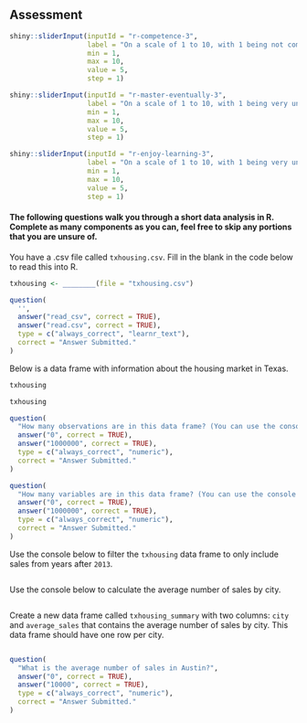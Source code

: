 ## Assessment

```r

shiny::sliderInput(inputId = "r-competence-3",
                   label = "On a scale of 1 to 10, with 1 being not competent and 10 being very competent, how competent do you think you are using the R programming language?", 
                   min = 1, 
                   max = 10, 
                   value = 5, 
                   step = 1)

shiny::sliderInput(inputId = "r-master-eventually-3",
                   label = "On a scale of 1 to 10, with 1 being very unlikely and 10 being very likely, how likely do they think it is that you will master the R language eventually?", 
                   min = 1, 
                   max = 10, 
                   value = 5, 
                   step = 1)

shiny::sliderInput(inputId = "r-enjoy-learning-3",
                   label = "On a scale of 1 to 10, with 1 being very unejoyable and 10 being very enjoyable, how much do you enjoy learning R?", 
                   min = 1, 
                   max = 10, 
                   value = 5, 
                   step = 1)

```

#### The following questions walk you through a short data analysis in R. Complete as many components as you can, feel free to skip any portions that you are unsure of.

You have a .csv file called `txhousing.csv`. Fill in the blank in the code below to read this into R.

```r
txhousing <- ________(file = "txhousing.csv")
```

```r
question(
  '',
  answer("read_csv", correct = TRUE),
  answer("read.csv", correct = TRUE),
  type = c("always_correct", "learnr_text"),
  correct = "Answer Submitted."
)
```

Below is a data frame with information about the housing market in Texas.

```r
txhousing
```

```r
txhousing
```

```r
question(
  "How many observations are in this data frame? (You can use the console above to examine the dataset)",
  answer("0", correct = TRUE),
  answer("1000000", correct = TRUE),
  type = c("always_correct", "numeric"),
  correct = "Answer Submitted."
)
```

```r
question(
  "How many variables are in this data frame? (You can use the console above to examine the dataset)",
  answer("0", correct = TRUE),
  answer("1000000", correct = TRUE),
  type = c("always_correct", "numeric"),
  correct = "Answer Submitted."
)
```

Use the console below to filter the `txhousing` data frame to only include sales from years after `2013`.

```r

```

Use the console below to calculate the average number of sales by city.

```r

```

Create a new data frame called `txhousing_summary` with two columns: `city` and `average_sales` that contains the average number of sales by city. This data frame should have one row per city.

```r

```

```r
question(
  "What is the average number of sales in Austin?",
  answer("0", correct = TRUE),
  answer("10000", correct = TRUE),
  type = c("always_correct", "numeric"),
  correct = "Answer Submitted."
)
```
